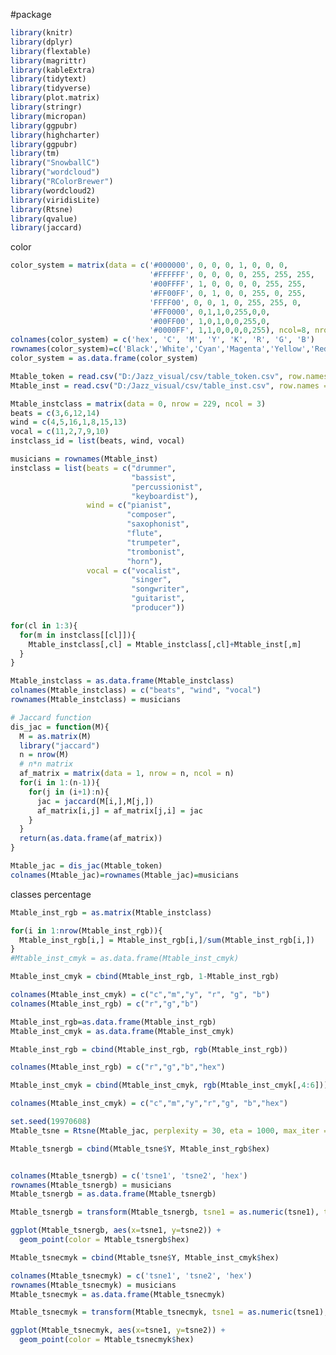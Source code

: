 #package 
```r
library(knitr)
library(dplyr)
library(flextable)
library(magrittr)
library(kableExtra)
library(tidytext)
library(tidyverse)
library(plot.matrix)
library(stringr)
library(micropan)
library(ggpubr)
library(highcharter)
library(ggpubr)
library(tm)
library("SnowballC")
library("wordcloud")
library("RColorBrewer")
library(wordcloud2)
library(viridisLite)
library(Rtsne)
library(qvalue)
library(jaccard)
```

color
```r
color_system = matrix(data = c('#000000', 0, 0, 0, 1, 0, 0, 0,
                               '#FFFFFF', 0, 0, 0, 0, 255, 255, 255,
                               '#00FFFF', 1, 0, 0, 0, 0, 255, 255,
                               '#FF00FF', 0, 1, 0, 0, 255, 0, 255,
                               'FFFF00', 0, 0, 1, 0, 255, 255, 0,
                               '#FF0000', 0,1,1,0,255,0,0,
                               '#00FF00', 1,0,1,0,0,255,0,
                               '#0000FF', 1,1,0,0,0,0,255), ncol=8, nrow=8, byrow = T)
colnames(color_system) = c('hex', 'C', 'M', 'Y', 'K', 'R', 'G', 'B')
rownames(color_system)=c('Black','White','Cyan','Magenta','Yellow','Red','Green','Blue')
color_system = as.data.frame(color_system)
```

```r
Mtable_token = read.csv("D:/Jazz_visual/csv/table_token.csv", row.names = 1)[c(-5,-72,-107,-182,-205,-219,-224),]
Mtable_inst = read.csv("D:/Jazz_visual/csv/table_inst.csv", row.names = 1)
```


```r
Mtable_instclass = matrix(data = 0, nrow = 229, ncol = 3)
beats = c(3,6,12,14)
wind = c(4,5,16,1,8,15,13)
vocal = c(11,2,7,9,10)
instclass_id = list(beats, wind, vocal)

musicians = rownames(Mtable_inst)
instclass = list(beats = c("drummer",
                           "bassist",
                           "percussionist",
                           "keyboardist"),
                 wind = c("pianist",
                          "composer",
                          "saxophonist",
                          "flute",
                          "trumpeter",
                          "trombonist",
                          "horn"),
                 vocal = c("vocalist",
                           "singer",
                           "songwriter",
                           "guitarist",
                           "producer"))

for(cl in 1:3){
  for(m in instclass[[cl]]){
    Mtable_instclass[,cl] = Mtable_instclass[,cl]+Mtable_inst[,m]
  }
}

Mtable_instclass = as.data.frame(Mtable_instclass)
colnames(Mtable_instclass) = c("beats", "wind", "vocal")
rownames(Mtable_instclass) = musicians
```

```r
# Jaccard function
dis_jac = function(M){
  M = as.matrix(M)
  library("jaccard")
  n = nrow(M)
  # n*n matrix
  af_matrix = matrix(data = 1, nrow = n, ncol = n)
  for(i in 1:(n-1)){
    for(j in (i+1):n){
      jac = jaccard(M[i,],M[j,])
      af_matrix[i,j] = af_matrix[j,i] = jac
    }
  }
  return(as.data.frame(af_matrix))
}

Mtable_jac = dis_jac(Mtable_token)
colnames(Mtable_jac)=rownames(Mtable_jac)=musicians
```


classes percentage
```r
Mtable_inst_rgb = as.matrix(Mtable_instclass)

for(i in 1:nrow(Mtable_inst_rgb)){
  Mtable_inst_rgb[i,] = Mtable_inst_rgb[i,]/sum(Mtable_inst_rgb[i,])
}
#Mtable_inst_cmyk = as.data.frame(Mtable_inst_cmyk)

Mtable_inst_cmyk = cbind(Mtable_inst_rgb, 1-Mtable_inst_rgb)

colnames(Mtable_inst_cmyk) = c("c","m","y", "r", "g", "b")
colnames(Mtable_inst_rgb) = c("r","g","b")

Mtable_inst_rgb=as.data.frame(Mtable_inst_rgb)
Mtable_inst_cmyk = as.data.frame(Mtable_inst_cmyk)

Mtable_inst_rgb = cbind(Mtable_inst_rgb, rgb(Mtable_inst_rgb))

colnames(Mtable_inst_rgb) = c("r","g","b","hex")

Mtable_inst_cmyk = cbind(Mtable_inst_cmyk, rgb(Mtable_inst_cmyk[,4:6]))

colnames(Mtable_inst_cmyk) = c("c","m","y","r","g", "b","hex")
```

```r
set.seed(19970608)
Mtable_tsne = Rtsne(Mtable_jac, perplexity = 30, eta = 1000, max_iter = 5000, check_duplicates = FALSE)

Mtable_tsnergb = cbind(Mtable_tsne$Y, Mtable_inst_rgb$hex)


colnames(Mtable_tsnergb) = c('tsne1', 'tsne2', 'hex')
rownames(Mtable_tsnergb) = musicians
Mtable_tsnergb = as.data.frame(Mtable_tsnergb)

Mtable_tsnergb = transform(Mtable_tsnergb, tsne1 = as.numeric(tsne1), tsne2 = as.numeric(tsne2))

ggplot(Mtable_tsnergb, aes(x=tsne1, y=tsne2)) +
  geom_point(color = Mtable_tsnergb$hex)
```

```r
Mtable_tsnecmyk = cbind(Mtable_tsne$Y, Mtable_inst_cmyk$hex)

colnames(Mtable_tsnecmyk) = c('tsne1', 'tsne2', 'hex')
rownames(Mtable_tsnecmyk) = musicians
Mtable_tsnecmyk = as.data.frame(Mtable_tsnecmyk)

Mtable_tsnecmyk = transform(Mtable_tsnecmyk, tsne1 = as.numeric(tsne1), tsne2 = as.numeric(tsne2))

ggplot(Mtable_tsnecmyk, aes(x=tsne1, y=tsne2)) +
  geom_point(color = Mtable_tsnecmyk$hex)
```
